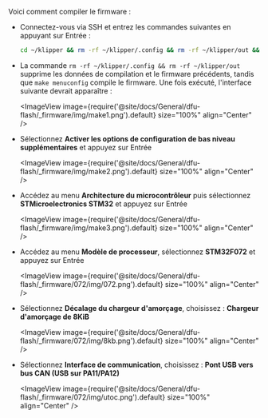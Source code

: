 Voici comment compiler le firmware :
* Connectez-vous via SSH et entrez les commandes suivantes en appuyant sur Entrée :

    ```bash
    cd ~/klipper && rm -rf ~/klipper/.config && rm -rf ~/klipper/out && make menuconfig
    ```

* La commande `rm -rf ~/klipper/.config && rm -rf ~/klipper/out` supprime les données de compilation et le firmware précédents, tandis que `make menuconfig` compile le firmware. Une fois exécuté, l'interface suivante devrait apparaître :

    <ImageView image={require('@site/docs/General/dfu-flash/_firmware/img/make1.png').default} size="100%" align="Center" />

* Sélectionnez **Activer les options de configuration de bas niveau supplémentaires** et appuyez sur Entrée

    <ImageView image={require('@site/docs/General/dfu-flash/_firmware/img/make2.png').default} size="100%" align="Center" />

* Accédez au menu **Architecture du microcontrôleur** puis sélectionnez **STMicroelectronics STM32** et appuyez sur Entrée

    <ImageView image={require('@site/docs/General/dfu-flash/_firmware/img/make3.png').default} size="100%" align="Center" />

* Accédez au menu **Modèle de processeur**, sélectionnez **STM32F072** et appuyez sur Entrée

    <ImageView image={require('@site/docs/General/dfu-flash/_firmware/072/img/072.png').default} size="100%" align="Center" />

* Sélectionnez **Décalage du chargeur d'amorçage**, choisissez : **Chargeur d'amorçage de 8KiB**

    <ImageView image={require('@site/docs/General/dfu-flash/_firmware/072/img/8kb.png').default} size="100%" align="Center" />

* Sélectionnez **Interface de communication**, choisissez : **Pont USB vers bus CAN (USB sur PA11/PA12)**

    <ImageView image={require('@site/docs/General/dfu-flash/_firmware/072/img/utoc.png').default} size="100%" align="Center" />